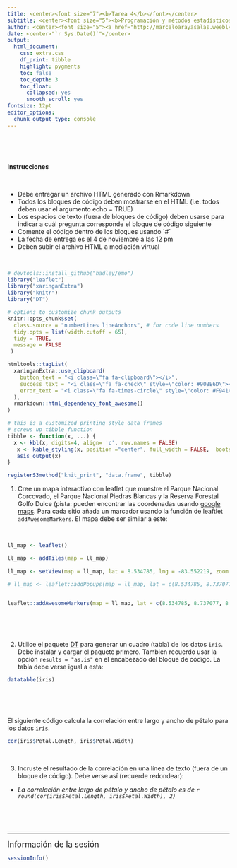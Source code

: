 ```yaml
---
title: <center><font size="7"><b>Tarea 4</b></font></center>
subtitle: <center><font size="5"><b>Programación y métodos estadísticos avanzados en R</b></b></font></center>
author: <center><font size="5"><a href="http://marceloarayasalas.weebly.com/">Marcelo Araya-Salas, PhD</a></font></center>
date: <center>"`r Sys.Date()`"</center>
output:
  html_document:
    css: extra.css
    df_print: tibble
    highlight: pygments
    toc: false
    toc_depth: 3
    toc_float:
      collapsed: yes
      smooth_scroll: yes
fontsize: 12pt 
editor_options: 
  chunk_output_type: console
---
```



<style>
body
  { counter-reset: source-line 0; }
pre.numberSource code
  { counter-reset: none; }
</style>

&nbsp; 


&nbsp; 

<div class="alert alert-warning">


**Instrucciones**

&nbsp; 

  - Debe entregar un archivo HTML generado con Rmarkdown
  - Todos los bloques de código deben mostrarse en el HTML (i.e. todos deben usar el argumento echo = TRUE)
  - Los espacios de texto (fuera de bloques de código) deben usarse para indicar a cuál pregunta corresponde el bloque de código siguiente
  - Comente el código dentro de los bloques usando ´#´
  - La fecha de entrega es el 4 de noviembre a las 12 pm
  - Deben subir el archivo HTML a mediación virtual

</div>

&nbsp; 

```r

# devtools::install_github("hadley/emo")
library("leaflet")
library("xaringanExtra")
library("knitr")
library("DT")

# options to customize chunk outputs
knitr::opts_chunk$set(
  class.source = "numberLines lineAnchors", # for code line numbers
  tidy.opts = list(width.cutoff = 65), 
  tidy = TRUE,
  message = FALSE
 )

htmltools::tagList(
  xaringanExtra::use_clipboard(
    button_text = "<i class=\"fa fa-clipboard\"></i>",
    success_text = "<i class=\"fa fa-check\" style=\"color: #90BE6D\"></i>",
    error_text = "<i class=\"fa fa-times-circle\" style=\"color: #F94144\"></i>"
  ),
  rmarkdown::html_dependency_font_awesome()
)

# this is a customized printing style data frames 
# screws up tibble function
tibble <- function(x, ...) { 
  x <- kbl(x, digits=4, align= 'c', row.names = FALSE) 
   x <- kable_styling(x, position ="center", full_width = FALSE,  bootstrap_options = c("striped", "hover", "condensed", "responsive")) 
   asis_output(x)
}

registerS3method("knit_print", "data.frame", tibble)
```

<!-- skyblue box -->

<div class="alert alert-info">

1. Cree un mapa interactivo con leaflet que muestre el Parque Nacional Corcovado, el Parque Nacional Piedras Blancas y la Reserva Forestal Golfo Dulce (pista: pueden encontrar las coordenadas usando [google maps](https://www.google.com/maps). Para cada sitio añada un marcador usando la función de leaftlet `addAwesomeMarkers`. El mapa debe ser similar a este:

&nbsp;
```r

ll_map <- leaflet()

ll_map <- addTiles(map = ll_map)
 
ll_map <- setView(map = ll_map, lat = 8.534785, lng = -83.552219, zoom = 10)

# ll_map <- leaflet::addPopups(map = ll_map, lat = c(8.534785, 8.737077, 8.699383), lng = c( -83.552219, -83.498093, -83.275528), popup = c("Parque Nacional Corcovado", "Parque Nacional Piedras Blancas", "Reserva Forestal Golfo Dulce"))

 
leaflet::addAwesomeMarkers(map = ll_map, lat = c(8.534785, 8.737077, 8.699383), lng = c( -83.552219, -83.498093, -83.275528))

```
&nbsp;

&nbsp;

2. Utilice el paquete [DT](https://rstudio.github.io/DT/) para generar un cuadro (tabla) de los datos `iris`. Debe instalar y cargar el paquete primero. Tambien recuerdo usar la opción `results = "as.is"` en el encabezado del bloque de código. La tabla debe verse igual a esta:


```r

datatable(iris)

```

&nbsp;

&nbsp;

El siguiente código calcula la correlación entre largo y ancho de pétalo para los datos `iris`.

```r

cor(iris$Petal.Length, iris$Petal.Width)
```

&nbsp;

3. Incruste el resultado de la correlación en una línea de texto (fuera de un bloque de código). Debe verse así (recuerde redondear):

  - *La correlación entre largo de pétalo y ancho de pétalo es de `r round(cor(iris$Petal.Length, iris$Petal.Width), 2)`*

&nbsp;


</div>

&nbsp; 



---

<font size="4">Información de la sesión</font>

```r

sessionInfo()

```
